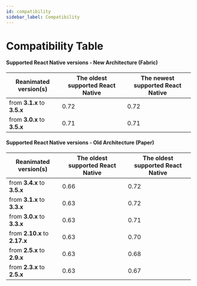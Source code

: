 ```yaml
---
id: compatibility
sidebar_label: Compatibility
---
```


# Compatibility Table

#### Supported React Native versions - New Architecture (Fabric)

| Reanimated version(s)       | The oldest supported React Native | The newest supported React Native |
| --------------------------- | --------------------------------- | --------------------------------- |
| from **3.1.x** to **3.5.x** | 0.72                              | 0.72                              |
| from **3.0.x** to **3.5.x** | 0.71                              | 0.71                              |

#### Supported React Native versions - Old Architecture (Paper)

| Reanimated version(s)         | The oldest supported React Native | The oldest supported React Native |
| ----------------------------- | --------------------------------- | --------------------------------- |
| from **3.4.x** to **3.5.x**   | 0.66                              | 0.72                              |
| from **3.1.x** to **3.3.x**   | 0.63                              | 0.72                              |
| from **3.0.x** to **3.3.x**   | 0.63                              | 0.71                              |
| from **2.10.x** to **2.17.x** | 0.63                              | 0.70                              |
| from **2.5.x** to **2.9.x**   | 0.63                              | 0.68                              |
| from **2.3.x** to **2.5.x**   | 0.63                              | 0.67                              |

